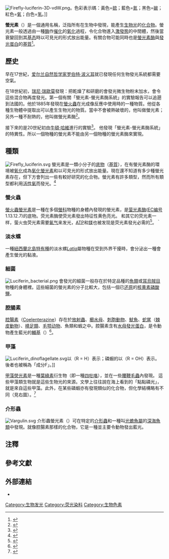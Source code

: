 {{Distinguish|荧光素}}
{{Expand German|Luciferine|date=November 2014}}
[[File:Firefly-luciferin-3D-vdW.png|thumb]]。色彩表示碼：黃色=[[硫|硫]]；藍色=[[氮|氮]]；黑色=[[碳|碳]]；紅色=[[氧|氧]]；白色=[[氢|氢]]。]]

'''螢光素'''（{{lang-la|Luciferin}}{{notetag|源於{{lang-la|''lucifer''}}，意思是「光明帶來者」，詞根是：{{lang|la|''lux''}}，「光明」的意思。在台灣，此術語翻譯之漢字，與 fluorescein 翻譯之漢字完全相同，易造成混淆；為有所區別，後者可稱“螢光黃”<ref>http://terms.naer.edu.tw/detail/535516/</ref>。}}）是一個通用名稱，泛指所有在生物中發現，能產生[[生物发光|生物光]]的[[化合物|化合物]]。螢光素一般透過由一種[[酶|酶]]作[[催化劑|催化]]的[[氧化|氧化]]過程，令化合物進入[[激發態|激發態]]的中間體，然後當衰變回到其[[基态|基态]]時以可見光的形式放出能量。有關合物可能同時也是[[螢光素酶|螢光素酶]]與[[發光蛋白|發光蛋白]]的[[基質_(化學)|基質]]<ref name="pmid8707056">{{cite journal | author = Hastings JW | title = Chemistries and colors of bioluminescent reactions: a review | journal = Gene | volume = 173 | issue = 1 Spec No | pages = 5–11 | date = 1996 | pmid = 8707056 | doi = 10.1016/0378-1119(95)00676-1  | url = | issn = }}</ref>。

==歷史==
早在17世紀，[[爱尔兰|爱尔兰]][[自然哲学家|自然哲学家]][[罗伯特·波义耳|罗伯特·波义耳]]就已發現任何生物發光系統都需要空氣。

在18世紀初，[[瑞尼·瑞歐莫|瑞尼·瑞歐莫]]發現：把乾燥了和研磨的會發光微生物粉末加水，會令這些混合物再度發光。第一個有關「螢光素-螢光素酶系統」的實驗報告可以追遡到法國的{{le|拉斐爾·杜勃瓦|Raphaël Dubois}}。他於1885年發現在[[螢火蟲|螢火蟲]]在光成像反應中使用時的一種物質。他從各種生物體中提取出可以產生生物光的物質。當中不會被熱破壞的，他叫做螢光素；另外一種不耐熱的，他叫做螢光素酶<ref>{{cite journal |author=Waldemar Adam|year=1973|title=Biologisches Licht |trans_title=生物光 |journal=[[我們時代的化學|Chemie in unserer Zeit]]|volume=7|issue=6 |pages=182–192|doi=10.1002/ciuz.19730070605 |language=de }}</ref>。

接下來的是20世紀初由[[牛頓·哈維|牛頓·哈維]]進行的實驗<ref>{{cite journal |last=Harvey |first=EN |authorlink=牛頓·哈維 |title=''Bioluminescence'' |trans_title=生物發光 |journal=Academica |location=New York |year=1952 |language=en }}</ref>。
他發現「螢光素-螢光素酶系統」的特異性。所以一個物種的螢光素不能由另一個物種的螢光素酶來實現。

==種類==
[[Image:Firefly_luciferin.svg|thumb]]
螢光素是一類小分子的[[底物|底物]]（[[基質_(化學)|基質]]），在有螢光素酶的環境被[[氧化|氧化]]成為[[氧化螢光素|氧化螢光素]]和以可見光的形式放出能量。現在還不知道有多少種螢光素存在，但下方會列出一些有較好研究的化合物。螢光素有許多類型，然而所有類型都利用[[活性氧|活性氧]]而發光。<ref name="pmid6358519">{{cite journal | author = Hastings JW | title = Biological diversity, chemical mechanisms, and the evolutionary origins of bioluminescent systems | journal = J. Mol. Evol. | volume = 19 | issue = 5 | pages = 309–21 | date = 1983 | pmid = 6358519 | doi = 10.1007/BF02101634| url = | issn = }}</ref>

===螢火蟲===
{{main|螢火蟲螢光素}}
[[螢火蟲螢光素|螢火蟲螢光素]]是一種在多個[[螢科|螢科]]物種的身體內發現的螢光素，是[[萤光素酶|萤光素酶]]([[EC编号|EC编号]]1.13.12.7)的底物。荧光素酶使荧光素發出特征性黄色亮光。
和其它的荧光素一样，萤火虫荧光素需要[[氧气|氧气]]来发光，[[三磷酸腺苷|ATP]]和[[镁|镁]]也被发现是荧光素發光必需的<ref name="pmid13363432">{{cite journal |vauthors=Green A, McElroy WD | title = Function of adenosine triphosphate in the activation of luciferin | journal = Arch. Biochem. Biophys. | volume = 64 | issue = 2 | pages = 257–71 |date=October 1956 | pmid = 13363432 | doi = 10.1016/0003-9861(56)90268-5| url = | issn = }}</ref>。｀

===淡水螺===
一種[[紐西蘭|紐西蘭]][[北島_(紐西蘭)|北島]][[特有種|特有種]]的淡水螺''[[Latia|Latia]]''屬物種在受到外界干擾時，會分泌出一種會產生螢光的黏液。

===細菌===
{{main|細菌螢光素}}
[[File:Luciferin_bacterial.png|thumb]]
會發光的細菌一般存在於特定品種的[[魚類|魚類]]或[[耳烏賊目|耳烏賊目]]物種的身體裡。這些細菌的螢光素的分子比較大，包括一個已[[还原|还原]]的[[核黄素|核黄素]][[磷酸鹽|磷酸鹽]]。

===腔腸素===
{{main|腔腸素}}
[[腔腸素|腔腸素]]（[[Coelenterazine|Coelenterazine]]）存在於[[放射蟲|放射蟲]]、[[櫛水母|櫛水母]]、[[刺胞動物|刺胞動物]]、[[魷魚|魷魚]]、[[蛇尾|蛇尾]]（[[棘皮動物|棘皮動物]]）、[[橈足類|橈足類]]、[[毛颚动物|毛颚动物]]、魚類和蝦之中。腔腸素含有[[水母素|水母發光蛋白]]，是令動物產生藍光的[[輔基|輔基]]（{{lang|en|prosthetic group}}）<ref name="pmid236561">{{cite journal |vauthors=Shimomura O, Johnson FH | title = Chemical nature of bioluminescence systems in coelenterates | journal = Proc. Natl. Acad. Sci. U.S.A. | volume = 72 | issue = 4 | pages = 1546–9 |date=April 1975 | pmid = 236561 | pmc = 432574 | doi = 10.1073/pnas.72.4.1546| url = | issn = }}</ref>。

===甲藻===
{{main|甲藻螢光素}}
[[File:Luciferin_dinoflagellate.svg|thumb]]以（R = H）表示；磷蝦的以（R = OH）表示。 後者也被稱為「成分F」。]]

[[甲藻熒光素|甲藻熒光素]]是一種[[葉綠素|葉綠素]]衍生物（即一種[[四吡咯|四吡咯]]），並在一些[[腰鞭毛蟲|腰鞭毛蟲]]內發現。
這些甲藻類生物就是這些生物光的來源。文學上往往說在海上看到的「點點磷光」，就是來自這些甲藻。此外，在某些磷蝦亦有發現類似的化合物，但化學結構略有不同（見右圖）。<ref>{{cite journal | author = Dunlap, JC | author2 = Hastings, JW | author3 = Shimomura, O | title = Crossreactivity between the light-emitting systems of distantly related organisms: Novel type of light-emitting compound. | journal = Proc. Natl. Acad. Sci. U.S.A. | volume = 77 | issue = 3 | pages = 1394–7 |date=1980 | pmid = 16592787 | pmc = 348501 | doi=10.1073/pnas.77.3.1394}}</ref>

===介形蟲===
{{main|介形蟲螢光素}}
[[File:Vargulin.svg|thumb]]
介形蟲螢光素（{{lang|la|Vargulin}}）可在特定的[[介形蟲|介形蟲]]和一種叫[[蟾魚科#光蟾魚屬（Porichthys）|光蟾魚屬]]的[[深海魚類|深海魚類]]中發現。就像腔腸素那樣的化合物，它是一種{{le|咪唑并吡嗪酮|imidazopyrazinone}}並主要令動物發出藍光。

==注釋==
{{notefoot}}

==參考文獻==
{{reflist}}

== 外部連結 ==
* {{cite web | url = http://www.lifesci.ucsb.edu/~biolum/chem/detail1.html | title = Major luciferin types | author =  | authorlink =  | coauthors =  | date = 2009-01-09 | format =  | work = The Bioluminescence Web Page | publisher = University of California, Santa Barbara | pages =  | language =  | archiveurl = https://web.archive.org/web/20130622124112/http://www.lifesci.ucsb.edu/~biolum/chem/detail1.html | archivedate = 2013-06-22 | quote =  | accessdate = 2009-03-06 | dead-url = yes }}


[[Category:生物发光|Category:生物发光]]
[[Category:荧光染料|Category:荧光染料]]
[[Category:生物色素|Category:生物色素]]